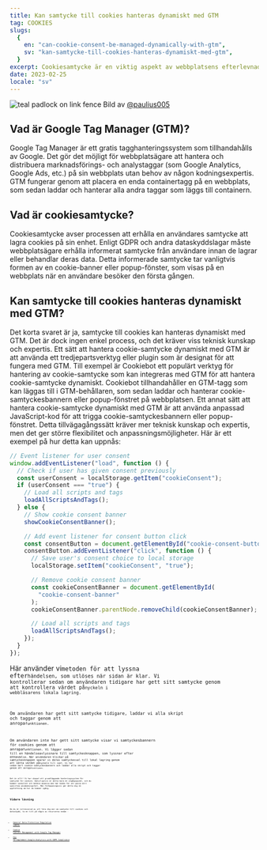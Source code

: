 ```yaml
---
title: Kan samtycke till cookies hanteras dynamiskt med GTM
tag: COOKIES
slugs:
  {
    en: "can-cookie-consent-be-managed-dynamically-with-gtm",
    sv: "kan-samtycke-till-cookies-hanteras-dynamiskt-med-gtm",
  }
excerpt: Cookiesamtycke är en viktig aspekt av webbplatsens efterlevnad, men att hantera det kan vara en utmaning. I det här inlägget kommer vi att undersöka om samtycke till cookies kan hanteras dynamiskt med Google Tag Manager (GTM).
date: 2023-02-25
locale: "sv"
---
```


<Image
  src="/teal-padlock-on-link-fence.png"
  alt="teal padlock on link fence"
  width={2666}
  height={1787}
/>
Bild av [@paulius005](https://unsplash.com/@paulius005)

## Vad är Google Tag Manager (GTM)?

Google Tag Manager är ett gratis tagghanteringssystem som tillhandahålls av Google. Det gör det möjligt för webbplatsägare att hantera och distribuera marknadsförings- och analystaggar (som Google Analytics, Google Ads, etc.) på sin webbplats utan behov av någon kodningsexpertis. GTM fungerar genom att placera en enda containertagg på en webbplats, som sedan laddar och hanterar alla andra taggar som läggs till containern.

## Vad är cookiesamtycke?

Cookiesamtycke avser processen att erhålla en användares samtycke att lagra cookies på sin enhet. Enligt GDPR och andra dataskyddslagar måste webbplatsägare erhålla informerat samtycke från användare innan de lagrar eller behandlar deras data. Detta informerade samtycke tar vanligtvis formen av en cookie-banner eller popup-fönster, som visas på en webbplats när en användare besöker den första gången.

## Kan samtycke till cookies hanteras dynamiskt med GTM?

Det korta svaret är ja, samtycke till cookies kan hanteras dynamiskt med GTM. Det är dock ingen enkel process, och det kräver viss teknisk kunskap och expertis.
Ett sätt att hantera cookie-samtycke dynamiskt med GTM är att använda ett tredjepartsverktyg eller plugin som är designat för att fungera med GTM. Till exempel är Cookiebot ett populärt verktyg för hantering av cookie-samtycke som kan integreras med GTM för att hantera cookie-samtycke dynamiskt. Cookiebot tillhandahåller en GTM-tagg som kan läggas till i GTM-behållaren, som sedan laddar och hanterar cookie-samtyckesbannern eller popup-fönstret på webbplatsen.
Ett annat sätt att hantera cookie-samtycke dynamiskt med GTM är att använda anpassad JavaScript-kod för att trigga cookie-samtyckesbannern eller popup-fönstret. Detta tillvägagångssätt kräver mer teknisk kunskap och expertis, men det ger större flexibilitet och anpassningsmöjligheter. Här är ett exempel på hur detta kan uppnås:

```javascript
// Event listener for user consent
window.addEventListener("load", function () {
  // Check if user has given consent previously
  const userConsent = localStorage.getItem("cookieConsent");
  if (userConsent === "true") {
    // Load all scripts and tags
    loadAllScriptsAndTags();
  } else {
    // Show cookie consent banner
    showCookieConsentBanner();

    // Add event listener for consent button click
    const consentButton = document.getElementById("cookie-consent-button");
    consentButton.addEventListener("click", function () {
      // Save user's consent choice to local storage
      localStorage.setItem("cookieConsent", "true");

      // Remove cookie consent banner
      const cookieConsentBanner = document.getElementById(
        "cookie-consent-banner"
      );
      cookieConsentBanner.parentNode.removeChild(cookieConsentBanner);

      // Load all scripts and tags
      loadAllScriptsAndTags();
    });
  }
});
```

Här använder vi<Code code="addEventListener"/>metoden för att lyssna efter<Code code="load"/>händelsen, som utlöses när sidan är klar. Vi kontrollerar sedan om användaren tidigare har gett sitt samtycke genom att kontrollera värdet på<Code code="cookieConsent"/>nyckeln i webbläsarens lokala lagring.

Om användaren har gett sitt samtycke tidigare, laddar vi alla skript och taggar genom att anropa<Code code="loadAllScriptsAndTags"/>funktionen.

Om användaren inte har gett sitt samtycke visar vi samtyckesbannern för cookies genom att anropa<Code code="showCookieConsentBanner"/>funktionen. Vi lägger sedan till en händelseavlyssnare till samtyckesknappen, som lyssnar efter en<Code code="click"/>händelse. När användaren klickar på samtyckesknappen sparar vi deras samtyckesval till lokal lagring genom att sätta värdet på<Code code="cookieConsent"/>nyckeln till sant. Vi tar sedan bort cookie-samtyckesbannern och laddar alla skript och taggar genom att anropa<Code code="loadAllScriptsAndTags"/>funktionen.

Det är allt! Vi har skapat ett grundläggande hanteringssystem för samtycke för cookies. Naturligtvis är detta bara en utgångspunkt, och du kommer sannolikt att behöva anpassa den här koden för att passa ditt specifika användningsfall. Men förhoppningsvis ger detta dig en uppfattning om hur du kommer igång.

## Vidare läsning

Om du är intresserad av att lära dig mer om samtycke till cookies och dataskydd, ta en titt på några av resurserna nedan -

- [General Data Protection Regulation (GDPR)](https://gdpr.eu/)
- [Cookie Consent Management with Google Tag Manager](https://support.google.com/tagmanager/answer/10718549?hl=en)
- [How to Implement Google Analytics with GDPR Compliance](https://support.google.com/analytics/answer/9019185?hl=en#zippy=%2Cin-this-article)
